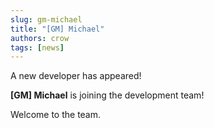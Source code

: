```yaml
---
slug: gm-michael
title: "[GM] Michael"
authors: crow
tags: [news]
---
```


A new developer has appeared!

**[GM] Michael** is joining the development team!

Welcome to the team.